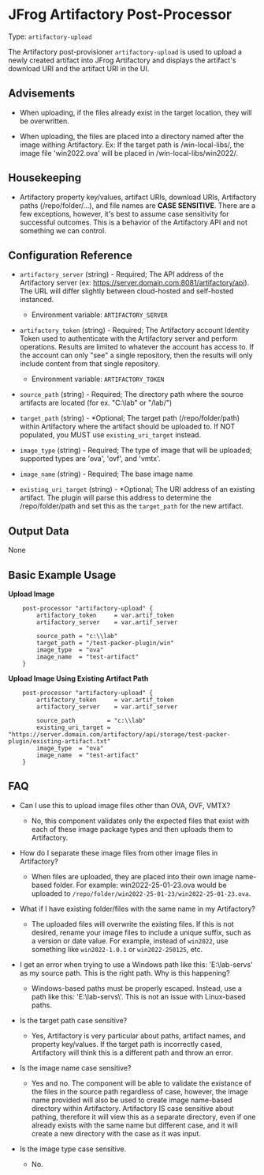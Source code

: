 # JFrog Artifactory Post-Processor

Type:  `artifactory-upload`

The Artifactory post-provisioner `artifactory-upload` is used to upload a newly created artifact into JFrog Artifactory and displays the artifact's download URI and the artifact URI in the UI.


## Advisements
* When uploading, if the files already exist in the target location, they will be overwritten. 

* When uploading, the files are placed into a directory named after the image withing Artifactory. 
Ex: If the target path is /win-local-libs/, the image file 'win2022.ova' will be placed in /win-local-libs/win2022/.


## Housekeeping
* Artifactory property key/values, artifact URIs, download URIs, Artifactory paths (/repo/folder/...), and file names are **CASE SENSITIVE**. There are a few exceptions, however, it's best to assume case sensitivity for successful outcomes. This is a behavior of the Artifactory API and not something we can control.


## Configuration Reference

- `artifactory_server` (string) - Required; The API address of the Artifactory server (ex: https://server.domain.com:8081/artifactory/api). The URL will differ slightly between cloud-hosted and self-hosted instanced.
    * Environment variable: `ARTIFACTORY_SERVER`
- `artifactory_token` (string) - Required; The Artifactory account Identity Token used to authenticate with the Artifactory server and perform operations. Results are limited to whatever the account has access to. If the account can only "see" a single repository, then the results will only include content from that single repository.
    * Environment variable: `ARTIFACTORY_TOKEN`

- `source_path` (string) - Required; The directory path where the source artifacts are located (for ex. "C:\\lab" or "/lab/")
- `target_path` (string) - *Optional; The target path (/repo/folder/path) within Artifactory where the artifact should be uploaded to. If NOT populated, you MUST use `existing_uri_target` instead.
- `image_type` (string) - Required; The type of image that will be uploaded; supported types are 'ova', 'ovf', and 'vmtx'.
- `image_name` (string) - Required; The base image name
- `existing_uri_target` (string) - *Optional; The URI address of an existing artifact. The plugin will parse this address to determine the /repo/folder/path and set this as the `target_path` for the new artifact.


## Output Data

None


## Basic Example Usage

**Upload Image**
```hcl
	post-processor "artifactory-upload" {
		artifactory_token     = var.artif_token  
        artifactory_server    = var.artif_server 
			
		source_path = "c:\\lab"
		target_path = "/test-packer-plugin/win"
		image_type  = "ova"
		image_name  = "test-artifact"
	}
```

**Upload Image Using Existing Artifact Path**
```hcl
	post-processor "artifactory-upload" {
		artifactory_token     = var.artif_token  
        artifactory_server    = var.artif_server 
			
		source_path         = "c:\\lab"
		existing_uri_target = "https://server.domain.com/artifactory/api/storage/test-packer-plugin/existing-artifact.txt"
		image_type  = "ova"
		image_name  = "test-artifact"
	}
```

## FAQ
* Can I use this to upload image files other than OVA, OVF, VMTX?
  - No, this component validates only the expected files that exist with each of these image package types and then uploads them to Artifactory.

* How do I separate these image files from other image files in Artifactory?
  - When files are uploaded, they are placed into their own image name-based folder. For example:  win2022-25-01-23.ova would be uploaded to `/repo/folder/win2022-25-01-23/win2022-25-01-23.ova`.

* What if I have existing folder/files with the same name in my Artifactory?
  - The uploaded files will overwrite the existing files. If this is not desired, rename your image files to include a unique suffix, such as a version or date value. For example, instead of `win2022`, use something like `win2022-1.0.1` or `win2022-250125`, etc.

* I get an error when trying to use a Windows path like this: 'E:\lab-servs\' as my source path. This is the right path. Why is this happening?
  - Windows-based paths must be properly escaped. Instead, use a path like this: 'E:\\lab-servs\\'. This is not an issue with Linux-based paths.

* Is the target path case sensitive?
  - Yes, Artifactory is very particular about paths, artifact names, and property key/values. If the target path is incorrectly cased, Artifactory will think this is a different path and throw an error.

* Is the image name case sensitive?
  - Yes and no. The component will be able to validate the existance of the files in the source path regardless of case, however, the image name provided will also be used to create image name-based directory within Artifactory. Artifactory IS case sensitive about pathing, therefore it will view this as a separate directory, even if one already exists with the same name but different case, and it will create a new directory with the case as it was input.

* Is the image type case sensitive.
  - No.